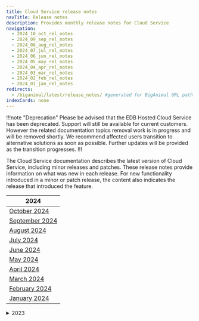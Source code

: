```yaml
---
title: Cloud Service release notes
navTitle: Release notes
description: Provides monthly release notes for Cloud Service
navigation:
  - 2024_10_oct_rel_notes
  - 2024_09_sep_rel_notes
  - 2024_08_aug_rel_notes
  - 2024_07_jul_rel_notes
  - 2024_06_jun_rel_notes
  - 2024_05_may_rel_notes
  - 2024_04_apr_rel_notes
  - 2024_03_mar_rel_notes
  - 2024_02_feb_rel_notes
  - 2024_01_jan_rel_notes
redirects:
  - /biganimal/latest/release_notes/ #generated for BigAnimal URL path removal branch
indexCards: none
---
```


!!!note "Deprecation"
Please be advised that the EDB Hosted Cloud Service has been deprecated. Support will still be available for current customers. However the related documentation topics removal work is in progress and will be removed shortly. We recommend affected users transition to alternative solutions as soon as possible. Further updates will be provided as the transition progresses.
!!!

The Cloud Service documentation describes the latest version of Cloud Service, including minor releases and patches. These release notes provide information on what was new in each release. For new functionality introduced in a minor or patch release, the content also indicates the release that introduced the feature.

| 2024                                   |
|----------------------------------------|
| [October 2024](2024_10_oct_rel_notes)  |
| [September 2024](2024_09_sep_rel_notes)|
| [August 2024](2024_08_aug_rel_notes)   |
| [July 2024](2024_07_jul_rel_notes)    |
| [June 2024](2024_06_jun_rel_notes)     |
| [May 2024](2024_05_may_rel_notes)      |
| [April 2024](2024_04_apr_rel_notes)    |
| [March 2024](2024_03_mar_rel_notes)    |
| [February 2024](2024_02_feb_rel_notes) |
| [January 2024](2024_01_jan_rel_notes)  |

<details><summary>2023</summary>

| 2023                                         |
|----------------------------------------------|
| [December 2023](2023/2023_12_dec_rel_notes)  |
| [November 2023](2023/2023_11_nov_rel_notes)  |
| [October 2023](2023/2023_10_oct_rel_notes)   |
| [September 2023](2023/2023_09_sep_rel_notes) |
| [August 2023](2023/2023_08_aug_rel_notes)    |
| [July 2023](2023/2023_07_jul_rel_notes)      |
| [June 2023](2023/2023_06_jun_rel_notes)      |
| [May 2023](2023/2023_05_may_rel_notes)       |
| [April 2023](2023/2023_04_apr_rel_notes)     |
| [March 2023](2023/2023_03_mar_rel_notes)     |
| [February 2023](2023/2023_02_feb_rel_notes)  |
| [January 2023](2023/2023_01_jan_rel_notes)   |

</details>
